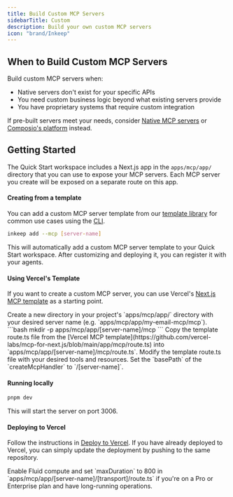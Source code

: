 ```yaml
---
title: Build Custom MCP Servers
sidebarTitle: Custom
description: Build your own custom MCP servers
icon: "brand/Inkeep"
---
```


## When to Build Custom MCP Servers

Build custom MCP servers when:
- Native servers don't exist for your specific APIs
- You need custom business logic beyond what existing servers provide
- You have proprietary systems that require custom integration

If pre-built servers meet your needs, consider [Native MCP servers](/tutorials/mcp-servers/native-mcp-servers) or [Composio's platform](/tutorials/mcp-servers/composio-mcp-servers) instead.

## Getting Started

The Quick Start workspace includes a Next.js app in the `apps/mcp/app/` directory that you can use to expose your MCP servers.
Each MCP server you create will be exposed on a separate route on this app. 

#### Creating from a template

You can add a custom MCP server template from our [template library](https://github.com/inkeep/agents/tree/main/agents-cookbook/template-mcps) for common use cases using the [CLI](/typescript-sdk/cli-reference#inkeep-add).
```bash
inkeep add --mcp [server-name]
```

This will automatically add a custom MCP server template to your Quick Start workspace. After customizing and deploying it, you can register it with your agents.

#### Using Vercel's Template

If you want to create a custom MCP server, you can use Vercel's [Next.js MCP template](https://vercel.com/templates/next.js/model-context-protocol-mcp-with-next-js) as a starting point.

<Steps>
<Step>
Create a new directory in your project's `apps/mcp/app/` directory with your desired server name (e.g. `apps/mcp/app/my-email-mcp/mcp`).
```bash
mkdir -p apps/mcp/app/[server-name]/mcp
```
</Step>
<Step>
Copy the template route.ts file from the [Vercel MCP template](https://github.com/vercel-labs/mcp-for-next.js/blob/main/app/mcp/route.ts) into `apps/mcp/app/[server-name]/mcp/route.ts`.
</Step>
<Step>
Modify the template route.ts file with your desired tools and resources.
</Step>
<Step>
Set the `basePath` of the `createMcpHandler` to `/[server-name]`.
</Step>
</Steps>  

#### Running locally

```bash
pnpm dev
```

This will start the server on port 3006.

#### Deploying to Vercel

Follow the instructions in [Deploy to Vercel](/self-hosting/vercel#step-9-create-a-vercel-project-for-your-mcp-server-optional).
If you have already deployed to Vercel, you can simply update the deployment by pushing to the same repository.

<Note>
Enable Fluid compute and set `maxDuration` to 800 in `apps/mcp/app/[server-name]/[transport]/route.ts` if you're on a Pro or Enterprise plan and have long-running operations.
</Note>
